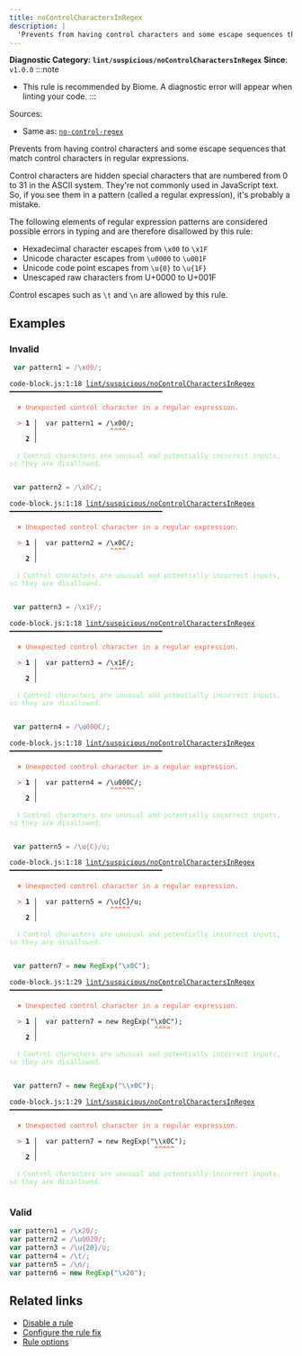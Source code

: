 ```yaml
---
title: noControlCharactersInRegex
description: |
  'Prevents from having control characters and some escape sequences that match control characters in regular expressions.'
---
```


**Diagnostic Category: `lint/suspicious/noControlCharactersInRegex`**
<Tabs>
<TabItem label="JavaScript (and super languages)" icon="seti:javascript">
**Since**: `v1.0.0`
:::note
- This rule is recommended by Biome. A diagnostic error will appear when linting your code.
:::

Sources: 
- Same as: <a href="https://eslint.org/docs/latest/rules/no-control-regex" target="_blank"><code>no-control-regex</code></a>

Prevents from having control characters and some escape sequences that match control characters in regular expressions.

Control characters are hidden special characters that are numbered from 0 to 31 in the ASCII system.
They're not commonly used in JavaScript text. So, if you see them in a pattern (called a regular expression), it's probably a mistake.

The following elements of regular expression patterns are considered possible errors in typing and are therefore disallowed by this rule:

- Hexadecimal character escapes from `\x00` to `\x1F`
- Unicode character escapes from `\u0000` to `\u001F`
- Unicode code point escapes from `\u{0}` to `\u{1F}`
- Unescaped raw characters from U+0000 to U+001F

Control escapes such as `\t` and `\n` are allowed by this rule.

## Examples

### Invalid

```js
 var pattern1 = /\x00/;
```

<pre class="language-text"><code class="language-text">code-block.js:1:18 <a href="https://biomejs.dev/linter/rules/no-control-characters-in-regex">lint/suspicious/noControlCharactersInRegex</a> ━━━━━━━━━━━━━━━━━━━━━━━━━━━━━━━━━━━━━━<br /><br /><strong><span style="color: Tomato;">  </span></strong><strong><span style="color: Tomato;">✖</span></strong> <span style="color: Tomato;">Unexpected control character in a regular expression.</span><br />  <br /><strong><span style="color: Tomato;">  </span></strong><strong><span style="color: Tomato;">&gt;</span></strong> <strong>1 │ </strong> var pattern1 = /\x00/;<br />   <strong>   │ </strong>                 <strong><span style="color: Tomato;">^</span></strong><strong><span style="color: Tomato;">^</span></strong><strong><span style="color: Tomato;">^</span></strong><strong><span style="color: Tomato;">^</span></strong><br />    <strong>2 │ </strong><br />  <br /><strong><span style="color: lightgreen;">  </span></strong><strong><span style="color: lightgreen;">ℹ</span></strong> <span style="color: lightgreen;">Control characters are unusual and potentially incorrect inputs, so they are disallowed.</span><br />  <br /></code></pre>

```js
 var pattern2 = /\x0C/;
```

<pre class="language-text"><code class="language-text">code-block.js:1:18 <a href="https://biomejs.dev/linter/rules/no-control-characters-in-regex">lint/suspicious/noControlCharactersInRegex</a> ━━━━━━━━━━━━━━━━━━━━━━━━━━━━━━━━━━━━━━<br /><br /><strong><span style="color: Tomato;">  </span></strong><strong><span style="color: Tomato;">✖</span></strong> <span style="color: Tomato;">Unexpected control character in a regular expression.</span><br />  <br /><strong><span style="color: Tomato;">  </span></strong><strong><span style="color: Tomato;">&gt;</span></strong> <strong>1 │ </strong> var pattern2 = /\x0C/;<br />   <strong>   │ </strong>                 <strong><span style="color: Tomato;">^</span></strong><strong><span style="color: Tomato;">^</span></strong><strong><span style="color: Tomato;">^</span></strong><strong><span style="color: Tomato;">^</span></strong><br />    <strong>2 │ </strong><br />  <br /><strong><span style="color: lightgreen;">  </span></strong><strong><span style="color: lightgreen;">ℹ</span></strong> <span style="color: lightgreen;">Control characters are unusual and potentially incorrect inputs, so they are disallowed.</span><br />  <br /></code></pre>

```js
 var pattern3 = /\x1F/;
```

<pre class="language-text"><code class="language-text">code-block.js:1:18 <a href="https://biomejs.dev/linter/rules/no-control-characters-in-regex">lint/suspicious/noControlCharactersInRegex</a> ━━━━━━━━━━━━━━━━━━━━━━━━━━━━━━━━━━━━━━<br /><br /><strong><span style="color: Tomato;">  </span></strong><strong><span style="color: Tomato;">✖</span></strong> <span style="color: Tomato;">Unexpected control character in a regular expression.</span><br />  <br /><strong><span style="color: Tomato;">  </span></strong><strong><span style="color: Tomato;">&gt;</span></strong> <strong>1 │ </strong> var pattern3 = /\x1F/;<br />   <strong>   │ </strong>                 <strong><span style="color: Tomato;">^</span></strong><strong><span style="color: Tomato;">^</span></strong><strong><span style="color: Tomato;">^</span></strong><strong><span style="color: Tomato;">^</span></strong><br />    <strong>2 │ </strong><br />  <br /><strong><span style="color: lightgreen;">  </span></strong><strong><span style="color: lightgreen;">ℹ</span></strong> <span style="color: lightgreen;">Control characters are unusual and potentially incorrect inputs, so they are disallowed.</span><br />  <br /></code></pre>

```js
 var pattern4 = /\u000C/;
```

<pre class="language-text"><code class="language-text">code-block.js:1:18 <a href="https://biomejs.dev/linter/rules/no-control-characters-in-regex">lint/suspicious/noControlCharactersInRegex</a> ━━━━━━━━━━━━━━━━━━━━━━━━━━━━━━━━━━━━━━<br /><br /><strong><span style="color: Tomato;">  </span></strong><strong><span style="color: Tomato;">✖</span></strong> <span style="color: Tomato;">Unexpected control character in a regular expression.</span><br />  <br /><strong><span style="color: Tomato;">  </span></strong><strong><span style="color: Tomato;">&gt;</span></strong> <strong>1 │ </strong> var pattern4 = /\u000C/;<br />   <strong>   │ </strong>                 <strong><span style="color: Tomato;">^</span></strong><strong><span style="color: Tomato;">^</span></strong><strong><span style="color: Tomato;">^</span></strong><strong><span style="color: Tomato;">^</span></strong><strong><span style="color: Tomato;">^</span></strong><strong><span style="color: Tomato;">^</span></strong><br />    <strong>2 │ </strong><br />  <br /><strong><span style="color: lightgreen;">  </span></strong><strong><span style="color: lightgreen;">ℹ</span></strong> <span style="color: lightgreen;">Control characters are unusual and potentially incorrect inputs, so they are disallowed.</span><br />  <br /></code></pre>

```js
 var pattern5 = /\u{C}/u;
```

<pre class="language-text"><code class="language-text">code-block.js:1:18 <a href="https://biomejs.dev/linter/rules/no-control-characters-in-regex">lint/suspicious/noControlCharactersInRegex</a> ━━━━━━━━━━━━━━━━━━━━━━━━━━━━━━━━━━━━━━<br /><br /><strong><span style="color: Tomato;">  </span></strong><strong><span style="color: Tomato;">✖</span></strong> <span style="color: Tomato;">Unexpected control character in a regular expression.</span><br />  <br /><strong><span style="color: Tomato;">  </span></strong><strong><span style="color: Tomato;">&gt;</span></strong> <strong>1 │ </strong> var pattern5 = /\u&#123;C&#125;/u;<br />   <strong>   │ </strong>                 <strong><span style="color: Tomato;">^</span></strong><strong><span style="color: Tomato;">^</span></strong><strong><span style="color: Tomato;">^</span></strong><strong><span style="color: Tomato;">^</span></strong><strong><span style="color: Tomato;">^</span></strong><br />    <strong>2 │ </strong><br />  <br /><strong><span style="color: lightgreen;">  </span></strong><strong><span style="color: lightgreen;">ℹ</span></strong> <span style="color: lightgreen;">Control characters are unusual and potentially incorrect inputs, so they are disallowed.</span><br />  <br /></code></pre>

```js
 var pattern7 = new RegExp("\x0C");
```

<pre class="language-text"><code class="language-text">code-block.js:1:29 <a href="https://biomejs.dev/linter/rules/no-control-characters-in-regex">lint/suspicious/noControlCharactersInRegex</a> ━━━━━━━━━━━━━━━━━━━━━━━━━━━━━━━━━━━━━━<br /><br /><strong><span style="color: Tomato;">  </span></strong><strong><span style="color: Tomato;">✖</span></strong> <span style="color: Tomato;">Unexpected control character in a regular expression.</span><br />  <br /><strong><span style="color: Tomato;">  </span></strong><strong><span style="color: Tomato;">&gt;</span></strong> <strong>1 │ </strong> var pattern7 = new RegExp(&quot;\x0C&quot;);<br />   <strong>   │ </strong>                            <strong><span style="color: Tomato;">^</span></strong><strong><span style="color: Tomato;">^</span></strong><strong><span style="color: Tomato;">^</span></strong><strong><span style="color: Tomato;">^</span></strong><br />    <strong>2 │ </strong><br />  <br /><strong><span style="color: lightgreen;">  </span></strong><strong><span style="color: lightgreen;">ℹ</span></strong> <span style="color: lightgreen;">Control characters are unusual and potentially incorrect inputs, so they are disallowed.</span><br />  <br /></code></pre>

```js
 var pattern7 = new RegExp("\\x0C");
```

<pre class="language-text"><code class="language-text">code-block.js:1:29 <a href="https://biomejs.dev/linter/rules/no-control-characters-in-regex">lint/suspicious/noControlCharactersInRegex</a> ━━━━━━━━━━━━━━━━━━━━━━━━━━━━━━━━━━━━━━<br /><br /><strong><span style="color: Tomato;">  </span></strong><strong><span style="color: Tomato;">✖</span></strong> <span style="color: Tomato;">Unexpected control character in a regular expression.</span><br />  <br /><strong><span style="color: Tomato;">  </span></strong><strong><span style="color: Tomato;">&gt;</span></strong> <strong>1 │ </strong> var pattern7 = new RegExp(&quot;\\x0C&quot;);<br />   <strong>   │ </strong>                            <strong><span style="color: Tomato;">^</span></strong><strong><span style="color: Tomato;">^</span></strong><strong><span style="color: Tomato;">^</span></strong><strong><span style="color: Tomato;">^</span></strong><strong><span style="color: Tomato;">^</span></strong><br />    <strong>2 │ </strong><br />  <br /><strong><span style="color: lightgreen;">  </span></strong><strong><span style="color: lightgreen;">ℹ</span></strong> <span style="color: lightgreen;">Control characters are unusual and potentially incorrect inputs, so they are disallowed.</span><br />  <br /></code></pre>

### Valid

```js
var pattern1 = /\x20/;
var pattern2 = /\u0020/;
var pattern3 = /\u{20}/u;
var pattern4 = /\t/;
var pattern5 = /\n/;
var pattern6 = new RegExp("\x20");
```

## Related links

- [Disable a rule](/linter/#disable-a-lint-rule)
- [Configure the rule fix](/linter#configure-the-rule-fix)
- [Rule options](/linter/#rule-options)

</TabItem>
</Tabs>

